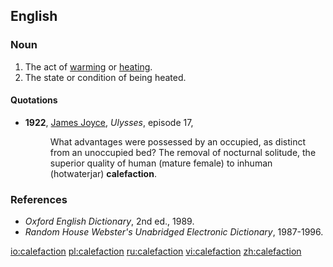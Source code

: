 ==English==

===Noun===
{{en-noun}}

#The act of [[warming]] or [[heating]].
#The state or condition of being heated.

====Quotations====
*'''1922''', [[w:James_Joyce|James Joyce]], ''Ulysses'', episode 17, 
*:What advantages were possessed by an occupied, as distinct from an unoccupied bed? The removal of nocturnal solitude, the superior quality of human (mature female) to inhuman (hotwaterjar) '''calefaction'''.

===References===
*''Oxford English Dictionary'', 2nd ed., 1989.
*''Random House Webster's Unabridged Electronic Dictionary'', 1987-1996.

[[io:calefaction]]
[[pl:calefaction]]
[[ru:calefaction]]
[[vi:calefaction]]
[[zh:calefaction]]